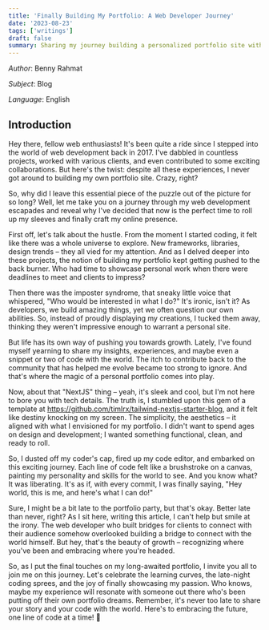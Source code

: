 ```yaml
---
title: 'Finally Building My Portfolio: A Web Developer Journey'
date: '2023-08-23'
tags: ['writings']
draft: false
summary: Sharing my journey building a personalized portfolio site with Next.js and TailwindCSS. From a web developer's perspective, discover the challenges, growth, and creativity in crafting this digital representation.
---
```


_Author_: Benny Rahmat

_Subject_: Blog

_Language_: English

## Introduction

Hey there, fellow web enthusiasts! It's been quite a ride since I stepped into the world of web development back in 2017. I've dabbled in countless projects, worked with various clients, and even contributed to some exciting collaborations. But here's the twist: despite all these experiences, I never got around to building my own portfolio site. Crazy, right?

So, why did I leave this essential piece of the puzzle out of the picture for so long? Well, let me take you on a journey through my web development escapades and reveal why I've decided that now is the perfect time to roll up my sleeves and finally craft my online presence.

First off, let's talk about the hustle. From the moment I started coding, it felt like there was a whole universe to explore. New frameworks, libraries, design trends – they all vied for my attention. And as I delved deeper into these projects, the notion of building my portfolio kept getting pushed to the back burner. Who had time to showcase personal work when there were deadlines to meet and clients to impress?

Then there was the imposter syndrome, that sneaky little voice that whispered, "Who would be interested in what I do?" It's ironic, isn't it? As developers, we build amazing things, yet we often question our own abilities. So, instead of proudly displaying my creations, I tucked them away, thinking they weren't impressive enough to warrant a personal site.

But life has its own way of pushing you towards growth. Lately, I've found myself yearning to share my insights, experiences, and maybe even a snippet or two of code with the world. The itch to contribute back to the community that has helped me evolve became too strong to ignore. And that's where the magic of a personal portfolio comes into play.

Now, about that "NextJS" thing – yeah, it's sleek and cool, but I'm not here to bore you with tech details. The truth is, I stumbled upon this gem of a template at https://github.com/timlrx/tailwind-nextjs-starter-blog, and it felt like destiny knocking on my screen. The simplicity, the aesthetics – it aligned with what I envisioned for my portfolio. I didn't want to spend ages on design and development; I wanted something functional, clean, and ready to roll.

So, I dusted off my coder's cap, fired up my code editor, and embarked on this exciting journey. Each line of code felt like a brushstroke on a canvas, painting my personality and skills for the world to see. And you know what? It was liberating. It's as if, with every commit, I was finally saying, "Hey world, this is me, and here's what I can do!"

Sure, I might be a bit late to the portfolio party, but that's okay. Better late than never, right? As I sit here, writing this article, I can't help but smile at the irony. The web developer who built bridges for clients to connect with their audience somehow overlooked building a bridge to connect with the world himself. But hey, that's the beauty of growth – recognizing where you've been and embracing where you're headed.

So, as I put the final touches on my long-awaited portfolio, I invite you all to join me on this journey. Let's celebrate the learning curves, the late-night coding sprees, and the joy of finally showcasing my passion. Who knows, maybe my experience will resonate with someone out there who's been putting off their own portfolio dreams. Remember, it's never too late to share your story and your code with the world. Here's to embracing the future, one line of code at a time! 🚀
